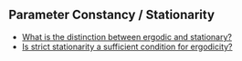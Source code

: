 
## Parameter Constancy / Stationarity {#constancy}

- [What is the distinction between ergodic and stationary?](https://dsp.stackexchange.com/questions/1167/what-is-the-distinction-between-ergodic-and-stationary)
- [Is strict stationarity a sufficient condition for ergodicity?](https://stats.stackexchange.com/questions/325536/is-strict-stationarity-a-sufficient-condition-for-ergodicity)
